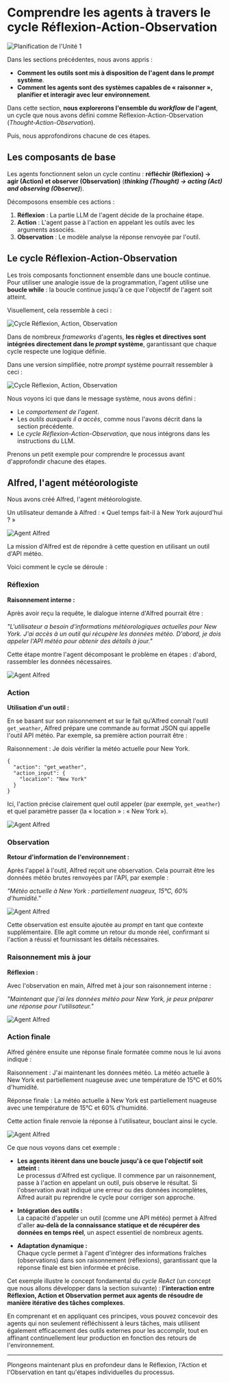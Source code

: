 # Comprendre les agents à travers le cycle Réflexion-Action-Observation

<img src="https://huggingface.co/datasets/agents-course/course-images/resolve/main/en/unit1/whiteboard-check-3.jpg" alt="Planification de l'Unité 1"/>

Dans les sections précédentes, nous avons appris :

- **Comment les outils sont mis à disposition de l'agent dans le *prompt* système**.
- **Comment les agents sont des systèmes capables de « raisonner », planifier et interagir avec leur environnement**.

Dans cette section, **nous explorerons l'ensemble du *workflow* de l'agent**, un cycle que nous avons défini comme Réflexion-Action-Observation (*Thought-Action-Observation*).

Puis, nous approfondirons chacune de ces étapes.

## Les composants de base

Les agents fonctionnent selon un cycle continu : **réfléchir (Réflexion) → agir (Action) et observer (Observation)** (***thinking (Thought) → acting (Act) and observing (Observe)***).

Décomposons ensemble ces actions :

1. **Réflexion** : La partie LLM de l'agent décide de la prochaine étape.
2. **Action** : L'agent passe à l'action en appelant les outils avec les arguments associés.
3. **Observation** : Le modèle analyse la réponse renvoyée par l'outil.

## Le cycle Réflexion-Action-Observation

Les trois composants fonctionnent ensemble dans une boucle continue. Pour utiliser une analogie issue de la programmation, l'agent utilise une **boucle while** : la boucle continue jusqu'à ce que l'objectif de l'agent soit atteint.

Visuellement, cela ressemble à ceci :

<img src="https://huggingface.co/datasets/agents-course/course-images/resolve/main/en/unit1/AgentCycle.gif" alt="Cycle Réflexion, Action, Observation"/>

Dans de nombreux *frameworks* d'agents, **les règles et directives sont intégrées directement dans le *prompt* système**, garantissant que chaque cycle respecte une logique définie.

Dans une version simplifiée, notre *prompt* système pourrait ressembler à ceci :

<img src="https://huggingface.co/datasets/agents-course/course-images/resolve/main/en/unit1/system_prompt_cycle.png" alt="Cycle Réflexion, Action, Observation"/>

Nous voyons ici que dans le message système, nous avons défini :

- Le *comportement de l'agent*.
- Les *outils auxquels il a accès*, comme nous l'avons décrit dans la section précédente.
- Le *cycle Réflexion-Action-Observation*, que nous intégrons dans les instructions du LLM.

Prenons un petit exemple pour comprendre le processus avant d'approfondir chacune des étapes.

## Alfred, l'agent météorologiste

Nous avons créé Alfred, l'agent météorologiste.

Un utilisateur demande à Alfred : « Quel temps fait-il à New York aujourd'hui ? »

<img src="https://huggingface.co/datasets/agents-course/course-images/resolve/main/en/unit1/alfred-agent.jpg" alt="Agent Alfred"/>

La mission d'Alfred est de répondre à cette question en utilisant un outil d'API météo.

Voici comment le cycle se déroule :

### Réflexion

**Raisonnement interne :**

Après avoir reçu la requête, le dialogue interne d'Alfred pourrait être :

*"L'utilisateur a besoin d'informations météorologiques actuelles pour New York. J'ai accès à un outil qui récupère les données météo. D'abord, je dois appeler l'API météo pour obtenir des détails à jour."*

Cette étape montre l'agent décomposant le problème en étapes : d'abord, rassembler les données nécessaires.

<img src="https://huggingface.co/datasets/agents-course/course-images/resolve/main/en/unit1/alfred-agent-1.jpg" alt="Agent Alfred"/>

### Action

**Utilisation d'un outil :**

En se basant sur son raisonnement et sur le fait qu'Alfred connaît l'outil `get_weather`, Alfred prépare une commande au format JSON qui appelle l'outil API météo. Par exemple, sa première action pourrait être :

Raisonnement : Je dois vérifier la météo actuelle pour New York.

```
{
  "action": "get_weather",
  "action_input": {
    "location": "New York"
  }
}
```

Ici, l'action précise clairement quel outil appeler (par exemple, `get_weather`) et quel paramètre passer (la « location » : « New York »).

<img src="https://huggingface.co/datasets/agents-course/course-images/resolve/main/en/unit1/alfred-agent-2.jpg" alt="Agent Alfred"/>

### Observation

**Retour d'information de l'environnement :**

Après l'appel à l'outil, Alfred reçoit une observation. Cela pourrait être les données météo brutes renvoyées par l'API, par exemple :

*"Météo actuelle à New York : partiellement nuageux, 15°C, 60% d'humidité."*

<img src="https://huggingface.co/datasets/agents-course/course-images/resolve/main/en/unit1/alfred-agent-3.jpg" alt="Agent Alfred"/>

Cette observation est ensuite ajoutée au *prompt* en tant que contexte supplémentaire. Elle agit comme un retour du monde réel, confirmant si l'action a réussi et fournissant les détails nécessaires.

### Raisonnement mis à jour

**Réflexion :**

Avec l'observation en main, Alfred met à jour son raisonnement interne :

*"Maintenant que j'ai les données météo pour New York, je peux préparer une réponse pour l'utilisateur."*

<img src="https://huggingface.co/datasets/agents-course/course-images/resolve/main/en/unit1/alfred-agent-4.jpg" alt="Agent Alfred"/>

### Action finale

Alfred génère ensuite une réponse finale formatée comme nous le lui avons indiqué :

Raisonnement : J'ai maintenant les données météo. La météo actuelle à New York est partiellement nuageuse avec une température de 15°C et 60% d'humidité.

Réponse finale : La météo actuelle à New York est partiellement nuageuse avec une température de 15°C et 60% d'humidité.

Cette action finale renvoie la réponse à l'utilisateur, bouclant ainsi le cycle.

<img src="https://huggingface.co/datasets/agents-course/course-images/resolve/main/en/unit1/alfred-agent-5.jpg" alt="Agent Alfred"/>

Ce que nous voyons dans cet exemple :

- **Les agents itèrent dans une boucle jusqu'à ce que l'objectif soit atteint :**  
  Le processus d'Alfred est cyclique. Il commence par un raisonnement, passe à l'action en appelant un outil, puis observe le résultat. Si l'observation avait indiqué une erreur ou des données incomplètes, Alfred aurait pu reprendre le cycle pour corriger son approche.
    
- **Intégration des outils :**  
  La capacité d'appeler un outil (comme une API météo) permet à Alfred d'aller **au-delà de la connaissance statique et de récupérer des données en temps réel**, un aspect essentiel de nombreux agents.

- **Adaptation dynamique :**  
  Chaque cycle permet à l'agent d'intégrer des informations fraîches (observations) dans son raisonnement (réflexions), garantissant que la réponse finale est bien informée et précise.
    
Cet exemple illustre le concept fondamental du *cycle ReAct* (un concept que nous allons développer dans la section suivante) : **l'interaction entre Réflexion, Action et Observation permet aux agents de résoudre de manière itérative des tâches complexes**.

En comprenant et en appliquant ces principes, vous pouvez concevoir des agents qui non seulement réfléchissent à leurs tâches, mais utilisent également efficacement des outils externes pour les accomplir, tout en affinant continuellement leur production en fonction des retours de l'environnement.

---

Plongeons maintenant plus en profondeur dans le Réflexion, l'Action et l'Observation en tant qu'étapes individuelles du processus.
